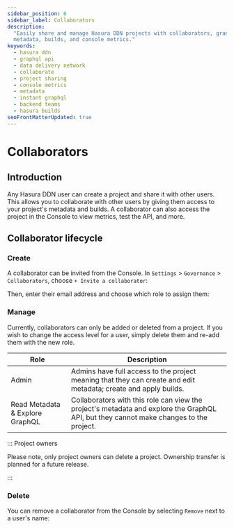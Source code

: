 ```yaml
---
sidebar_position: 6
sidebar_label: Collaborators
description:
  "Easily share and manage Hasura DDN projects with collaborators, granting them specific roles and access to project's
  metadata, builds, and console metrics."
keywords:
  - hasura ddn
  - graphql api
  - data delivery network
  - collaborate
  - project sharing
  - console metrics
  - metadata
  - instant graphql
  - backend teams
  - hasura builds
seoFrontMatterUpdated: true
---
```



# Collaborators

## Introduction

Any Hasura DDN user can create a project and share it with other users. This allows you to collaborate with other users
by giving them access to your project's metadata and builds. A collaborator can also access the project in the Console
to view metrics, test the API, and more.

## Collaborator lifecycle

### Create

A collaborator can be invited from the Console. In `Settings` > `Governance` > `Collaborators`, choose
`+ Invite a collaborator`:

<Thumbnail src="/img/ci-cd/0.0.1_console_invite-collaborator.png" alt="Invite a collaborator" width="1000" />

Then, enter their email address and choose which role to assign them:

<Thumbnail src="/img/ci-cd/0.0.1_console_assign-collaborator-role.png" alt="Invite a collaborator" width="1000" />

### Manage

Currently, collaborators can only be added or deleted from a project. If you wish to change the access level for a user,
simply delete them and re-add them with the new role.

| Role                            | Description                                                                                                                            |
| ------------------------------- | -------------------------------------------------------------------------------------------------------------------------------------- |
| Admin                           | Admins have full access to the project meaning that they can create and edit metadata; create and apply builds.                        |
| Read Metadata & Explore GraphQL | Collaborators with this role can view the project's metadata and explore the GraphQL API, but they cannot make changes to the project. |

::: Project owners

Please note, only project owners can delete a project. Ownership transfer is planned for a future release.

:::

### Delete

You can remove a collaborator from the Console by selecting `Remove` next to a user's name:

<Thumbnail src="/img/ci-cd/0.0.1_console_remove-collaborator.png" alt="Invite a collaborator" width="1000" />
